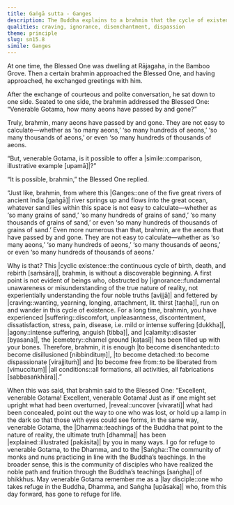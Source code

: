 ```yaml
---
title: Gaṅgā sutta - Ganges
description: The Buddha explains to a brahmin that the cycle of existence is without a discoverable beginning, and that it is not easy to calculate the number of aeons that have passed by and gone.
qualities: craving, ignorance, disenchantment, dispassion
theme: principle
slug: sn15.8
simile: Ganges
---
```


At one time, the Blessed One was dwelling at Rājagaha, in the Bamboo Grove. Then a certain brahmin approached the Blessed One, and having approached, he exchanged greetings with him.

After the exchange of courteous and polite conversation, he sat down to one side. Seated to one side, the brahmin addressed the Blessed One: “Venerable Gotama, how many aeons have passed by and gone?”

Truly, brahmin, many aeons have passed by and gone. They are not easy to calculate—whether as ‘so many aeons,’ ‘so many hundreds of aeons,’ ‘so many thousands of aeons,’ or even ‘so many hundreds of thousands of aeons.

“But, venerable Gotama, is it possible to offer a |simile::comparison, illustrative example [upamā]|?”

“It is possible, brahmin,” the Blessed One replied.

“Just like, brahmin, from where this |Ganges::one of the five great rivers of ancient India [gaṅgā]| river springs up and flows into the great ocean, whatever sand lies within this space is not easy to calculate—whether as ‘so many grains of sand,’ ‘so many hundreds of grains of sand,’ ‘so many thousands of grains of sand,’ or even ‘so many hundreds of thousands of grains of sand.’ Even more numerous than that, brahmin, are the aeons that have passed by and gone. They are not easy to calculate—whether as ‘so many aeons,’ ‘so many hundreds of aeons,’ ‘so many thousands of aeons,’ or even ‘so many hundreds of thousands of aeons.’

Why is that? This |cyclic existence::the continuous cycle of birth, death, and rebirth [saṁsāra]|, brahmin, is without a discoverable beginning. A first point is not evident of beings who, obstructed by |ignorance::fundamental unawareness or misunderstanding of the true nature of reality, not experientially understanding the four noble truths [avijjā]| and fettered by |craving::wanting, yearning, longing, attachment, lit. thirst [taṇha]|, run on and wander in this cycle of existence. For a long time, brahmin, you have experienced |suffering::discomfort, unpleasantness, discontentment, dissatisfaction, stress, pain, disease, i.e. mild or intense suffering [dukkha]|, |agony::intense suffering, anguish [tibba]|, and |calamity::disaster [byasana]|, the |cemetery::charnel ground [kaṭasī]| has been filled up with your bones. Therefore, brahmin, it is enough |to become disenchanted::to become disillusioned [nibbindituṃ]|, |to become detached::to become dispassionate [virajjituṁ]| and |to become free from::to be liberated from [vimuccituṃ]| |all conditions::all formations, all activities, all fabrications [sabbasaṅkhāra]|.”

When this was said, that brahmin said to the Blessed One: “Excellent, venerable Gotama! Excellent, venerable Gotama! Just as if one might set upright what had been overturned, |reveal::uncover [vivarati]| what had been concealed, point out the way to one who was lost, or hold up a lamp in the dark so that those with eyes could see forms, in the same way, venerable Gotama, the |Dhamma::teachings of the Buddha that point to the nature of reality, the ultimate truth [dhamma]| has been |explained::illustrated [pakāsita]| by you in many ways. I go for refuge to venerable Gotama, to the Dhamma, and to the |Saṅgha::The community of monks and nuns practicing in line with the Buddha’s teachings. In the broader sense, this is the community of disciples who have realized the noble path and fruition through the Buddha’s teachings [saṅgha]| of bhikkhus. May venerable Gotama remember me as a |lay disciple::one who takes refuge in the Buddha, Dhamma, and Saṅgha [upāsaka]| who, from this day forward, has gone to refuge for life.